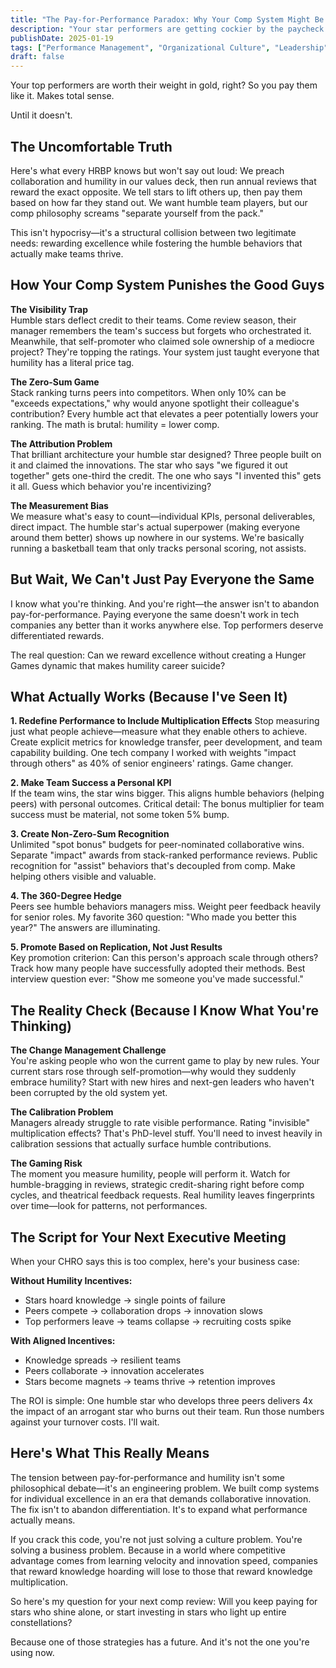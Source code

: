```yaml
---
title: "The Pay-for-Performance Paradox: Why Your Comp System Might Be Killing Humility"
description: "Your star performers are getting cockier by the paycheck. Here's why your compensation strategy might be breeding arrogance instead of excellence."
publishDate: 2025-01-19
tags: ["Performance Management", "Organizational Culture", "Leadership"]
draft: false
---
```


Your top performers are worth their weight in gold, right? So you pay them like it. Makes total sense.

Until it doesn't.

## The Uncomfortable Truth

Here's what every HRBP knows but won't say out loud: We preach collaboration and humility in our values deck, then run annual reviews that reward the exact opposite. We tell stars to lift others up, then pay them based on how far they stand out. We want humble team players, but our comp philosophy screams "separate yourself from the pack."

This isn't hypocrisy—it's a structural collision between two legitimate needs: rewarding excellence while fostering the humble behaviors that actually make teams thrive.

## How Your Comp System Punishes the Good Guys

**The Visibility Trap**  
Humble stars deflect credit to their teams. Come review season, their manager remembers the team's success but forgets who orchestrated it. Meanwhile, that self-promoter who claimed sole ownership of a mediocre project? They're topping the ratings. Your system just taught everyone that humility has a literal price tag.

**The Zero-Sum Game**  
Stack ranking turns peers into competitors. When only 10% can be "exceeds expectations," why would anyone spotlight their colleague's contribution? Every humble act that elevates a peer potentially lowers your ranking. The math is brutal: humility = lower comp.

**The Attribution Problem**  
That brilliant architecture your humble star designed? Three people built on it and claimed the innovations. The star who says "we figured it out together" gets one-third the credit. The one who says "I invented this" gets it all. Guess which behavior you're incentivizing?

**The Measurement Bias**  
We measure what's easy to count—individual KPIs, personal deliverables, direct impact. The humble star's actual superpower (making everyone around them better) shows up nowhere in our systems. We're basically running a basketball team that only tracks personal scoring, not assists.

## But Wait, We Can't Just Pay Everyone the Same

I know what you're thinking. And you're right—the answer isn't to abandon pay-for-performance. Paying everyone the same doesn't work in tech companies any better than it works anywhere else. Top performers deserve differentiated rewards. 

The real question: Can we reward excellence without creating a Hunger Games dynamic that makes humility career suicide?

## What Actually Works (Because I've Seen It)

**1. Redefine Performance to Include Multiplication Effects**
Stop measuring just what people achieve—measure what they enable others to achieve. Create explicit metrics for knowledge transfer, peer development, and team capability building. One tech company I worked with weights "impact through others" as 40% of senior engineers' ratings. Game changer.

**2. Make Team Success a Personal KPI**  
If the team wins, the star wins bigger. This aligns humble behaviors (helping peers) with personal outcomes. Critical detail: The bonus multiplier for team success must be material, not some token 5% bump.

**3. Create Non-Zero-Sum Recognition**  
Unlimited "spot bonus" budgets for peer-nominated collaborative wins. Separate "impact" awards from stack-ranked performance reviews. Public recognition for "assist" behaviors that's decoupled from comp. Make helping others visible and valuable.

**4. The 360-Degree Hedge**  
Peers see humble behaviors managers miss. Weight peer feedback heavily for senior roles. My favorite 360 question: "Who made you better this year?" The answers are illuminating.

**5. Promote Based on Replication, Not Just Results**  
Key promotion criterion: Can this person's approach scale through others? Track how many people have successfully adopted their methods. Best interview question ever: "Show me someone you've made successful."

## The Reality Check (Because I Know What You're Thinking)

**The Change Management Challenge**  
You're asking people who won the current game to play by new rules. Your current stars rose through self-promotion—why would they suddenly embrace humility? Start with new hires and next-gen leaders who haven't been corrupted by the old system yet.

**The Calibration Problem**  
Managers already struggle to rate visible performance. Rating "invisible" multiplication effects? That's PhD-level stuff. You'll need to invest heavily in calibration sessions that actually surface humble contributions.

**The Gaming Risk**  
The moment you measure humility, people will perform it. Watch for humble-bragging in reviews, strategic credit-sharing right before comp cycles, and theatrical feedback requests. Real humility leaves fingerprints over time—look for patterns, not performances.

## The Script for Your Next Executive Meeting

When your CHRO says this is too complex, here's your business case:

**Without Humility Incentives:**
- Stars hoard knowledge → single points of failure
- Peers compete → collaboration drops → innovation slows
- Top performers leave → teams collapse → recruiting costs spike

**With Aligned Incentives:**
- Knowledge spreads → resilient teams
- Peers collaborate → innovation accelerates
- Stars become magnets → teams thrive → retention improves

The ROI is simple: One humble star who develops three peers delivers 4x the impact of an arrogant star who burns out their team. Run those numbers against your turnover costs. I'll wait.

## Here's What This Really Means

The tension between pay-for-performance and humility isn't some philosophical debate—it's an engineering problem. We built comp systems for individual excellence in an era that demands collaborative innovation. The fix isn't to abandon differentiation. It's to expand what performance actually means.

If you crack this code, you're not just solving a culture problem. You're solving a business problem. Because in a world where competitive advantage comes from learning velocity and innovation speed, companies that reward knowledge hoarding will lose to those that reward knowledge multiplication.

So here's my question for your next comp review: Will you keep paying for stars who shine alone, or start investing in stars who light up entire constellations?

Because one of those strategies has a future. And it's not the one you're using now.